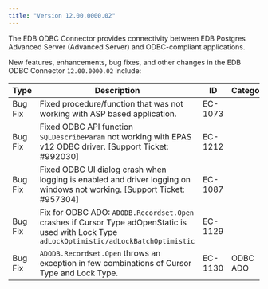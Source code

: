 ```yaml
---
title: "Version 12.00.0000.02"
---
```


The EDB ODBC Connector provides connectivity between EDB Postgres Advanced Server (Advanced Server) and ODBC-compliant applications.

New features, enhancements, bug fixes, and other changes in the EDB ODBC Connector `12.00.0000.02` include:

| Type     | Description                                                                                                                                  | ID      | Category |
| -------- | -------------------------------------------------------------------------------------------------------------------------------------------- | ------- | -------- |
| Bug Fix  | Fixed procedure/function that was not working with ASP based application.                                                                    | EC-1073 |          |
| Bug Fix  | Fixed ODBC API function `SQLDescribeParam` not working with EPAS v12 ODBC driver. [Support Ticket: #992030]                                  | EC-1212 |          |
| Bug Fix  | Fixed ODBC UI dialog crash when logging is enabled and driver logging on windows not working. [Support Ticket: #957304]                      | EC-1087 |          |
| Bug Fix  | Fix for ODBC ADO: `ADODB.Recordset.Open` crashes if Cursor Type adOpenStatic is used with Lock Type `adLockOptimistic/adLockBatchOptimistic` | EC-1129 |          |
| Bug Fix  | `ADODB.Recordset.Open` throws an exception in few combinations of Cursor Type and Lock Type.                                                | EC-1130 | ODBC ADO |
